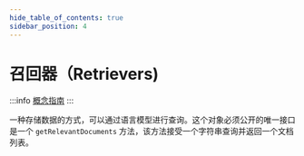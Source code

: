 ```yaml
---
hide_table_of_contents: true
sidebar_position: 4
---
```




# 召回器（Retrievers)

:::info
[概念指南](https://docs.langchain.com/docs/components/indexing/retriever)
:::

一种存储数据的方式，可以通过语言模型进行查询。这个对象必须公开的唯一接口是一个 `getRelevantDocuments` 方法，该方法接受一个字符串查询并返回一个文档列表。


<DocCardList />


